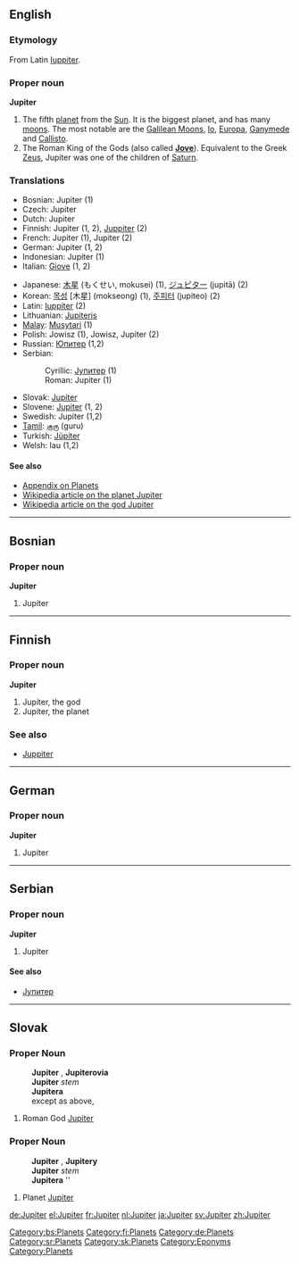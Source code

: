 ==English==
===Etymology===
From Latin [[Iuppiter]].

{{wikipedia}}

===Proper noun===
'''Jupiter'''

# The fifth [[planet]] from the [[Sun]].  It is the biggest planet, and has many [[moon|moons]].  The most notable are the [[Galilean Moons]], [[Io]], [[Europa]], [[Ganymede]] and [[Callisto]].
# The Roman King of the Gods (also called '''[[Jove]]''').  Equivalent to the Greek [[Zeus]], Jupiter was one of the children of [[Saturn]].

===Translations===
{{top}}
*Bosnian: Jupiter {{m}} (1)
*Czech: Jupiter {{m}}
*Dutch: Jupiter
*Finnish: Jupiter (1, 2), [[Juppiter]] (2)
*French: Jupiter {{f}} (1), Jupiter {{m}} (2)
*German: Jupiter {{m}} (1, 2)
*Indonesian: Jupiter (1)
*Italian: [[Giove]] (1, 2)
{{mid}}
*Japanese: [[木星]] (もくせい, mokusei) (1), [[ジュピター]] (jupitā) (2)
*Korean: [[목성]] [木星] (mokseong) (1), [[주피터]] (jupiteo) (2)
*Latin: [[Iuppiter]] {{m}} (2)
*Lithuanian: [[Jupiteris]] {{m}}
*[[w:Malay language|Malay]]: [[Musytari]] (1)
*Polish: Jowisz {{m}} (1), Jowisz, Jupiter {{m}} (2)
*Russian: [[Юпитер]] {{m}} (1,2)
*Serbian:
*:Cyrillic: [[Јупитер]] {{m}} (1)
*:Roman: Jupiter {{m}} (1)
*Slovak: [[Jupiter#Slovak|Jupiter]] {{m}}
*Slovene: [[Jupiter]] {{m}} (1, 2)
*Swedish: Jupiter (1,2)
*[[Tamil]]: [[குரு]] (guru)
*Turkish: [[Jüpiter]]
*Welsh: Iau {{m}} (1,2)
{{bottom}}

==== See also ====
*[[Wiktionary_Appendix:Planets|Appendix on Planets]]
*[[w:Jupiter_(planet)| Wikipedia article on the planet Jupiter]]
*[[w:Jupiter_(god)| Wikipedia article on the god Jupiter]]

----

==Bosnian==

===Proper noun===
'''Jupiter''' {{m}}

#Jupiter

[[Category:bs:Planets]]

----

==Finnish==

===Proper noun===
'''Jupiter'''

#Jupiter, the god
#Jupiter, the planet

===See also===
*[[Juppiter]]

[[Category:fi:Planets]]

----

==German==

===Proper noun===
'''Jupiter''' {{m}}

#Jupiter

[[Category:de:Planets]]

----

==Serbian==

===Proper noun===
'''Jupiter''' {{m}}

#Jupiter

====See also====
*[[Јупитер]]

[[Category:sr:Planets]]

----

==Slovak==

===Proper Noun===
:'''Jupiter''' {{m}}, '''Jupiterovia''' {{p}}
:'''Jupiter''' ''stem''
:'''Jupitera''' ''{{gensg}}''
:except as above, {{decpat}} {{chlap}}

# Roman God [[Jupiter#English|Jupiter]]

===Proper Noun===
:'''Jupiter''' {{m}}, '''Jupitery''' {{p}}
:'''Jupiter''' ''stem''
:'''Jupitera''' ''{{gensg}}
:{{decpat}} {{dub}}

# Planet [[Jupiter#English|Jupiter]]

[[Category:sk:Planets]]

[[Category:Eponyms]]
[[Category:Planets]]

[[de:Jupiter]]
[[el:Jupiter]]
[[fr:Jupiter]]
[[nl:Jupiter]]
[[ja:Jupiter]]
[[sv:Jupiter]]
[[zh:Jupiter]]